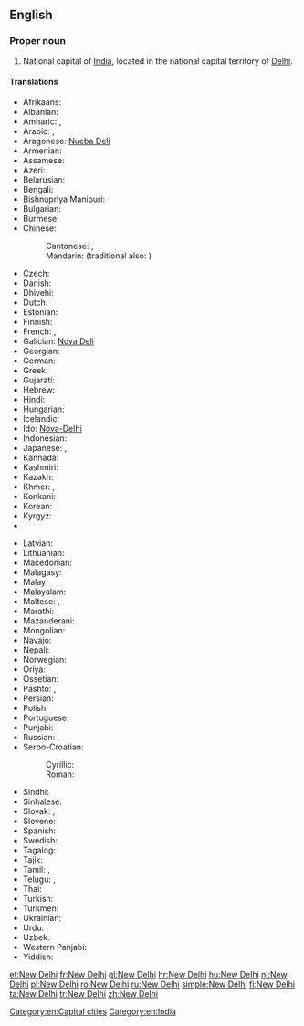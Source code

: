 {{wikipedia}}
==English==

===Proper noun===
{{en-proper noun|head=[[new|New]] [[Delhi]]}}

# National capital of [[India]], located in the national capital territory of [[Delhi]].

====Translations====
{{trans-top|capital of India}}
* Afrikaans: {{t-|af|Nieu-Delhi}}
* Albanian: {{t-|sq|New Delhi}}
* Amharic: {{t-|am|ኒው ዴሊ|tr=niw deli|sc=Ethi}}, {{t-|am|ኒው ዴልሒ|tr=niw delḥi|sc=Ethi}}
* Arabic: {{t-|ar|نيودلهي|f|tr=niyūdilhī}}, {{t-|ar|دلهي الجديدة|f|tr=dilhī jadīda}}
* Aragonese: [[Nueba Deli]]
* Armenian: {{t-|hy|Նյու Դելի|tr=Nyu Deli}}
* Assamese: {{t-|as|নয়া দিল্লী|tr=nôya dilli|sc=Beng}}
* Azeri: {{t-|az|Yeni Dehli}}
* Belarusian: {{t-|be|Нью-Дэлі|m|tr=Nʹju-Déli}}
* Bengali: {{t-|bn|নতুন দিল্লি|tr=Nôtun Dilli|sc=Beng}}
* Bishnupriya Manipuri: {{tø|bpy|নুৱা দিল্লী}}
* Bulgarian: {{t-|bg|Ню Делхи|n|tr=Nju-Délhi|sc=Cyrl}}
* Burmese: {{t-|my|နယူးဒေလီမြို့|sc=Mymr}}
* Chinese:
*: Cantonese: {{tø|yue|新德裡|sc=Hant}}, {{tø|yue|新德里|tr=Sān Dākléi|sc=Hant}}
*: Mandarin: {{t|cmn|新德里|tr=Xīn Délǐ|sc=Hani}} (traditional also: {{t|cmn|新德裡|sc=Hant}})
* Czech: {{t+|cs|Nové Dillí|n}}
* Danish: {{t-|da|New Delhi}}
* Dhivehi: {{t-|dv|ނިއުދިއްލީ|tr=niudillī|sc=Thaa}}
* Dutch: {{t+|nl|New Delhi|n}}
* Estonian: {{t+|et|New Delhi}}
* Finnish: {{t+|fi|New Delhi}}
* French: {{t+|fr|New Delhi}}, {{qualifier|Frenchified}} {{t-|fr|Nouvelle-Delhi}}
* Galician: [[Nova Deli]]
* Georgian: {{t-|ka|ნიუ-დელი|tr=niu-deli|sc=Geor}}
* German: {{t+|de|Neu-Delhi|n}}
* Greek: {{t-|el|Νέο Δελχί|n|tr=Néo Delhí}}
* Gujarati: {{t-|gu|નવી દિલ્હી|tr=navī dil'hī|sc=Gujr}}
* Hebrew: {{t-|he|ניו דלהי|tr=nyu delhi}}
* Hindi: {{t+|hi|नई दिल्ली|f|tr=naī dillī}}
* Hungarian: {{t+|hu|Újdelhi}}
* Icelandic: {{t-|is|Nýja Delí}}
* Ido: [[Nova-Delhi]]
* Indonesian: {{t-|id|New Delhi}}
* Japanese: {{t-|ja|ニューデリー|tr=Nyū-Derī}}, {{t-|ja|ニュー・デリー|tr=Nyū-Derī|sc=Jpan}}
* Kannada: {{t-|kn|ನವ ದೆಹಲಿ|tr=nava dehali|sc=Knda}}
* Kashmiri: {{t-|ks|नवि दिल्ली|tr=navi dillī|sc=ks-Arab}}
* Kazakh: {{t|kk|Жаңа Дели|tr=Jaña Deli|sc=Cyrl}}
* Khmer: {{t-|km|ញូវដេលហ៊ី|tr=nyuw delhi|sc=Khmr}}, {{t-|km|ញូដេលី|tr=nyuu delii|sc=Khmr}}
* Konkani: {{tø|kok|नवी दिल्ली|tr=navī dillī}}
* Korean: {{t-|ko|뉴델리|tr=Nyudelli|sc=Hang}}
* Kyrgyz: {{t-|ky|Нью-Дели|tr=Nʹyu-Deli|sc=Cyrl}}
* {{trreq|Lao}}
{{trans-mid}}
* Latvian: {{t-|lv|Ņūdeli}}
* Lithuanian: {{t-|lt|Naujasis Delis}}
* Macedonian: {{t-|mk|Њу Делхи|n|tr=Nju Délhi}}
* Malagasy: {{t-|mg|New Delhi}}
* Malay: {{t-|ms|New Delhi}}
* Malayalam: {{t-|ml|ന്യൂ ഡെല്‍ഹി|tr=n'yū ḍel'hi|sc=Mlym}}
* Maltese: {{t-|mt|New Delhi}}, {{t-|mt|Nju Deli}}
* Marathi: {{t-|mr|नवी दिल्ली|tr=navī dillī|sc=Deva}}
* Mazanderani: {{tø|mzn|نودهلي}}
* Mongolian: {{t-|mn|Шинэ Дели|tr=Šine Deli|sc=Cyrl}}
* Navajo: {{tø|nv|Délii Ániidí}}
* Nepali: {{t-|ne|नयाँ दिल्ली|tr=nayā̃ dillī|sc=Deva}}
* Norwegian: {{t-|no|New Delhi}}
* Oriya: {{t-|or|ନୂଆଦିଲ୍ଲୀ|tr=nū'ādillī|sc=Orya}}
* Ossetian: {{tø|os|Нью-Дели|tr=Nʹju-Deli|sc=Cyrl}}
* Pashto: {{t-|ps|نوۍ ډيلي|tr=Nawəy Ḋīllī|sc=ps-Arab}}, {{t-|ps|نوۍ دهلي|tr=Nawəy Dehlī|sc=ps-Arab}}
* Persian: {{t-|fa|دهلی نو|tr=Dehli Nou|sc=fa-Arab}}
* Polish: {{t+|pl|Nowe Delhi|n}}
* Portuguese: {{t-|pt|Nova Deli|f}}
* Punjabi: {{t-|pa|ਨਵੀਂ ਦਿੱਲੀ|tr=navī̃ dillī|sc=Guru}}
* Russian: {{t-|ru|Нью-Дели|m|tr=Nʹju-Dɛ́li}} {{indeclinable}},  {{t-|ru|Дели|m|tr=Dɛ́li}} {{indeclinable}}
* Serbo-Croatian:
*: Cyrillic: {{t-|sh|Њу Делхи|m|sc=Cyrl}}
*: Roman: {{t-|sh|Nju Delhi|m}}
* Sindhi: {{t-|sd|نئين دہلي|tr=Naʾīn Dihlī|sc=sd-Arab}}
* Sinhalese: {{t-|si|නව දිල්ලිය|tr=nava dilliya|sc=Sinh}}
* Slovak: {{t-|sk|Dillí}}, {{t-|sk|Naí Dillí}}
* Slovene: {{t-|sl|New Delhi|m}}
* Spanish: {{t+|es|Nueva Delhi|f}}
* Swedish: {{t-|sv|New Delhi}}
* Tagalog: {{t-|tl|Bagong Delhi}}
* Tajik: {{t-|tg|Деҳлии Нав|tr=Dehlii Nav|sc=Cyrl}}
* Tamil: {{t-|ta|புது தில்லி|tr=putu tilli}}, {{t-|ta|நியூ தில்லி|tr=niyū tilli|sc=Taml}}
* Telugu: {{t-|te|క్రొత్త ఢిల్లీ|tr=kotta ḍhillī}}, {{t-|te|న్యూఢిల్లీ|tr=nyūḍhillī|sc=Telu}}
* Thai: {{t-|th|นิวเดลี|tr=niw dēlī}}
* Turkish: {{t+|tr|Yeni Delhi}}
* Turkmen: {{t-|tk|Täze Deli}}
* Ukrainian: {{t-|uk|Нью-Делі|m|tr=Nʹju-Déli}}
* Urdu: {{t-|ur|نئی دہلی|f|tr=naʾī dehlī}},  {{t-|ur|نئی دلی|f|tr=naʾī dillī}}
* Uzbek: {{t-|uz|Yangi Dehli}}
* Western Panjabi: {{t-|pnb|نئی دلی}}
* Yiddish: {{t-|yi|נײַע דעלי|tr=naye deli|sc=Hebr}}
{{trans-bottom}}

[[Category:en:Capital cities]]
[[Category:en:India]]

[[et:New Delhi]]
[[fr:New Delhi]]
[[gl:New Delhi]]
[[hr:New Delhi]]
[[hu:New Delhi]]
[[nl:New Delhi]]
[[pl:New Delhi]]
[[ro:New Delhi]]
[[ru:New Delhi]]
[[simple:New Delhi]]
[[fi:New Delhi]]
[[ta:New Delhi]]
[[tr:New Delhi]]
[[zh:New Delhi]]